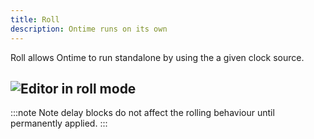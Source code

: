 ```yaml
---
title: Roll
description: Ontime runs on its own
---
```


Roll allows Ontime to run standalone by using the a given clock source.

## ![Editor in roll mode](../../../assets/screenshots/feature/editor-roll.png)

:::note
Note delay blocks do not affect the rolling behaviour until permanently applied.
:::